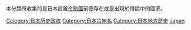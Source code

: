 本分類所收集的是日本設置[[令制國|令制國]]前便存在或是出現於傳說中的國家。

[[Category:日本历史政权|Category:日本历史政权]]
[[Category:日本古地名|Category:日本古地名]]
[[Category:日本地方歷史|Category:日本地方歷史]]
[[Category:東亞歷史國家|Japan]]